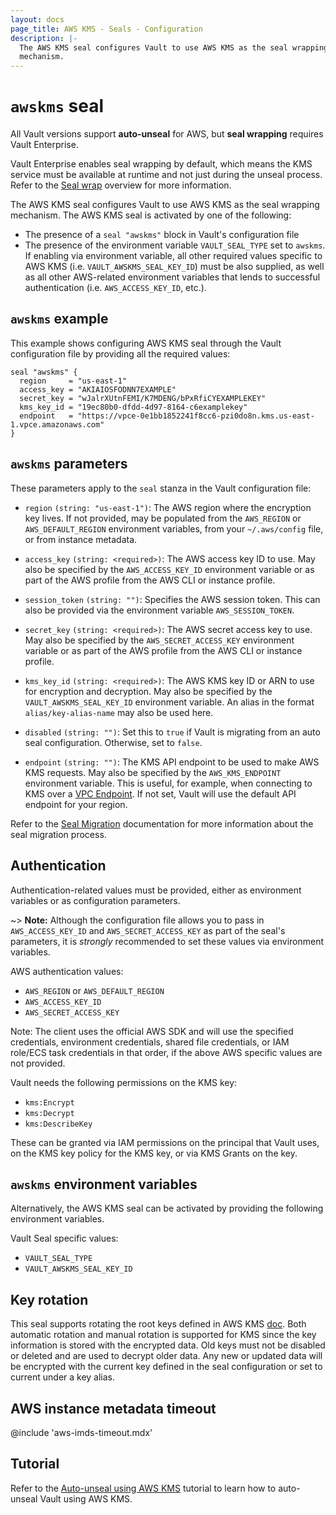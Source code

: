```yaml
---
layout: docs
page_title: AWS KMS - Seals - Configuration
description: |-
  The AWS KMS seal configures Vault to use AWS KMS as the seal wrapping
  mechanism.
---
```


# `awskms` seal

<Note title="Seal wrapping requires Vault Enterprise">

  All Vault versions support **auto-unseal** for AWS, but **seal wrapping**
  requires Vault Enterprise.
  
  Vault Enterprise enables seal wrapping by default, which means the KMS service
  must be available at runtime and not just during the unseal process. Refer to
  the [Seal wrap](/vault/docs/enterprise/sealwrap) overview for more
  information.

</Note>

The AWS KMS seal configures Vault to use AWS KMS as the seal wrapping mechanism.
The AWS KMS seal is activated by one of the following:

- The presence of a `seal "awskms"` block in Vault's configuration file
- The presence of the environment variable `VAULT_SEAL_TYPE` set to `awskms`. If
  enabling via environment variable, all other required values specific to AWS
  KMS (i.e. `VAULT_AWSKMS_SEAL_KEY_ID`) must be also supplied, as well as all
  other AWS-related environment variables that lends to successful
  authentication (i.e. `AWS_ACCESS_KEY_ID`, etc.).

## `awskms` example

This example shows configuring AWS KMS seal through the Vault configuration file
by providing all the required values:

```hcl
seal "awskms" {
  region     = "us-east-1"
  access_key = "AKIAIOSFODNN7EXAMPLE"
  secret_key = "wJalrXUtnFEMI/K7MDENG/bPxRfiCYEXAMPLEKEY"
  kms_key_id = "19ec80b0-dfdd-4d97-8164-c6examplekey"
  endpoint   = "https://vpce-0e1bb1852241f8cc6-pzi0do8n.kms.us-east-1.vpce.amazonaws.com"
}
```

## `awskms` parameters

These parameters apply to the `seal` stanza in the Vault configuration file:

- `region` `(string: "us-east-1")`: The AWS region where the encryption key
  lives. If not provided, may be populated from the `AWS_REGION` or
  `AWS_DEFAULT_REGION` environment variables, from your `~/.aws/config` file,
  or from instance metadata.

- `access_key` `(string: <required>)`: The AWS access key ID to use. May also be
  specified by the `AWS_ACCESS_KEY_ID` environment variable or as part of the
  AWS profile from the AWS CLI or instance profile.

- `session_token` `(string: "")`: Specifies the AWS session token. This can
  also be provided via the environment variable `AWS_SESSION_TOKEN`.

- `secret_key` `(string: <required>)`: The AWS secret access key to use. May
  also be specified by the `AWS_SECRET_ACCESS_KEY` environment variable or as
  part of the AWS profile from the AWS CLI or instance profile.

- `kms_key_id` `(string: <required>)`: The AWS KMS key ID or ARN to use for encryption
  and decryption. May also be specified by the `VAULT_AWSKMS_SEAL_KEY_ID`
  environment variable.  An alias in the format `alias/key-alias-name` may also be used here.

- `disabled` `(string: "")`: Set this to `true` if Vault is migrating from an auto seal configuration. Otherwise, set to `false`.

- `endpoint` `(string: "")`: The KMS API endpoint to be used to make AWS KMS
  requests. May also be specified by the `AWS_KMS_ENDPOINT` environment
  variable. This is useful, for example, when connecting to KMS over a [VPC
  Endpoint](https://docs.aws.amazon.com/kms/latest/developerguide/kms-vpc-endpoint.html).
  If not set, Vault will use the default API endpoint for your region.

Refer to the [Seal Migration](/vault/docs/concepts/seal#seal-migration) documentation for more information about the seal migration process.

## Authentication

Authentication-related values must be provided, either as environment
variables or as configuration parameters.

~> **Note:** Although the configuration file allows you to pass in
`AWS_ACCESS_KEY_ID` and `AWS_SECRET_ACCESS_KEY` as part of the seal's parameters, it
is _strongly_ recommended to set these values via environment variables.

AWS authentication values:

- `AWS_REGION` or `AWS_DEFAULT_REGION`
- `AWS_ACCESS_KEY_ID`
- `AWS_SECRET_ACCESS_KEY`

Note: The client uses the official AWS SDK and will use the specified
credentials, environment credentials, shared file credentials, or IAM role/ECS
task credentials in that order, if the above AWS specific values are not
provided.

Vault needs the following permissions on the KMS key:

- `kms:Encrypt`
- `kms:Decrypt`
- `kms:DescribeKey`

These can be granted via IAM permissions on the principal that Vault uses, on
the KMS key policy for the KMS key, or via KMS Grants on the key.

## `awskms` environment variables

Alternatively, the AWS KMS seal can be activated by providing the following
environment variables.

Vault Seal specific values:

- `VAULT_SEAL_TYPE`
- `VAULT_AWSKMS_SEAL_KEY_ID`

## Key rotation

This seal supports rotating the root keys defined in AWS KMS
[doc](https://docs.aws.amazon.com/kms/latest/developerguide/rotate-keys.html). Both automatic
rotation and manual rotation is supported for KMS since the key information is stored with the
encrypted data. Old keys must not be disabled or deleted and are used to decrypt older data.
Any new or updated data will be encrypted with the current key defined in the seal configuration
or set to current under a key alias.

## AWS instance metadata timeout

@include 'aws-imds-timeout.mdx'

## Tutorial

Refer to the [Auto-unseal using AWS KMS](/vault/tutorials/auto-unseal/autounseal-aws-kms)
tutorial to learn how to auto-unseal Vault using AWS KMS.
